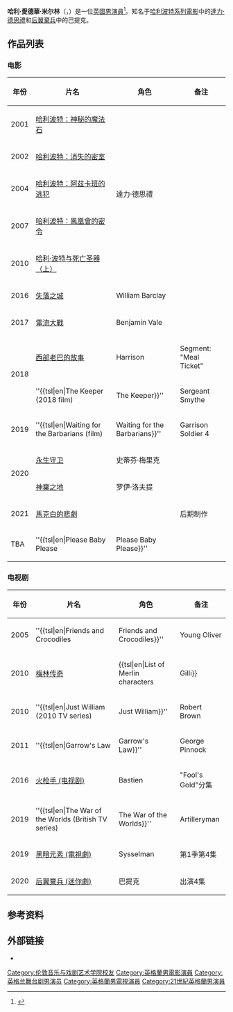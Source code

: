 {{Infobox person
| name               = 哈利·米尔林
| image              = Harry Melling Venice (cropped).jpg
| caption            = 米尔林在[[第75屆威尼斯影展|第75屆威尼斯影展]]
| birth_name         = Harry Edward Melling
| birth_date         = 1989年3月13日
| birth_place        = {{UK}}[[伦敦|伦敦]]
| alma_mater         = [[倫敦音樂與戲劇藝術學院|倫敦音樂與戲劇藝術學院]]
| occupation         = 演员
| years_active       = 2000–至今
| relatives          = [[帕特里克·特勞頓|帕特里克·特勞頓]] (祖父)
| known_for          = [[哈利波特系列電影|哈利波特系列電影]]中的達力·德思禮
}}

'''哈利·愛德華·米尔林'''（{{lang-en|'''Harry Edward Melling'''}}，{{BD|1989年|3月13日}}）是一位[[英國|英國]][[男演員|男演員]]<ref>{{cite news|url=http://www.mugglenet.com/2013/03/harry-melling-shares-his-thoughts-with-mugglenet-on-the-black-comedy-smack-family-robinson-in-an-exclusive-interview/|title=Harry Melling shares his thoughts with MuggleNet on the black comedy "Smack Family Robinson" in an exclusive interview|accessdate=2021-01-16|archive-date=2020-08-20|archive-url=https://web.archive.org/web/20200820190247/https://www.mugglenet.com/2013/03/harry-melling-shares-his-thoughts-with-mugglenet-on-the-black-comedy-smack-family-robinson-in-an-exclusive-interview/|dead-url=no}}</ref>。知名于[[哈利波特系列電影|哈利波特系列電影]]中的[[達力·德思禮|達力·德思禮]]和[[后翼棄兵_(迷你劇)|后翼棄兵]]中的巴提克。

==作品列表==
===电影===
{| class="wikitable sortable"
|-
! 年份
! 片名
! 角色
! class="unsortable" | 备注
|-
| 2001 || [[哈利波特：神秘的魔法石_(電影)|哈利波特：神秘的魔法石]] ||rowspan=5| 達力·德思禮 || 
|-
| 2002 || [[哈利波特：消失的密室_(電影)|哈利波特：消失的密室]] || 
|-
| 2004 || [[哈利波特：阿茲卡班的逃犯_(電影)|哈利波特：阿茲卡班的逃犯]] || 
|-
| 2007 || [[哈利波特：鳳凰會的密令_(電影)|哈利波特：鳳凰會的密令]] || 
|-
| 2010 || [[哈利·波特与死亡圣器（上）|哈利·波特与死亡圣器（上）]] || 
|-
| 2016 || [[失落之城_(電影)|失落之城]] || William Barclay ||
|-
| 2017 || [[電流大戰_(電影)|電流大戰]] || Benjamin Vale ||
|-
| rowspan=2|2018 || [[西部老巴的故事|西部老巴的故事]] || Harrison || Segment: "Meal Ticket"
|-
| ''{{tsl|en|The Keeper (2018 film)||The Keeper}}'' || Sergeant Smythe || 
|- 
| 2019 || ''{{tsl|en|Waiting for the Barbarians (film)||Waiting for the Barbarians}}'' || Garrison Soldier 4 || 
|-
| rowspan=2|2020 || [[永生守卫|永生守卫]] || 史蒂芬·梅里克 || 
|-
| [[神棄之地_(電影)|神棄之地]] || 罗伊·洛夫提 ||
|-
| 2021 || [[馬克白的悲劇|馬克白的悲劇]] || {{tsl|en|Malcolm (Macbeth)|馬爾康 (馬克白)|馬爾康}} || 后期制作
|-
| TBA || ''{{tsl|en|Please Baby Please||Please Baby Please}}'' || || 后期制作
|}

===电视剧===
{| class="wikitable sortable"
|-
! 年份
! 片名
! 角色
! class="unsortable" | 备注
|-
| 2005 || ''{{tsl|en|Friends and Crocodiles||Friends and Crocodiles}}'' || Young Oliver || TV movie
|-
| 2010 || [[梅林传奇|梅林传奇]] || {{tsl|en|List of Merlin characters||Gilli}} || "The Sorcerer's Shadow"分集
|-
| 2010 || ''{{tsl|en|Just William (2010 TV series)||Just William}}'' || Robert Brown || 出演4集
|-
| 2011 || ''{{tsl|en|Garrow's Law||Garrow's Law}}'' || George Pinnock || 出演3集
|-
| 2016 || [[火枪手_(电视剧)|火枪手 (电视剧)]] || Bastien || "Fool's Gold"分集
|-
| 2019 || ''{{tsl|en|The War of the Worlds (British TV series)||The War of the Worlds}}'' || Artilleryman || 出演2集
|-
| 2019 || [[黑暗元素_(電視劇)|黑暗元素 (電視劇)]] || Sysselman || 第1季第4集
|-
| 2020 || [[后翼棄兵_(迷你劇)|后翼棄兵 (迷你劇)]] || 巴提克 || 出演4集
|}

==参考资料==
{{reflist}}

==外部链接==
* {{IMDb name|577982}}

{{DEFAULTSORT: Melling, Harry}}
[[Category:伦敦音乐与戏剧艺术学院校友|Category:伦敦音乐与戏剧艺术学院校友]]
[[Category:英格蘭男電影演員|Category:英格蘭男電影演員]]
[[Category:英格兰舞台剧男演员|Category:英格兰舞台剧男演员]]
[[Category:英格蘭男電視演員|Category:英格蘭男電視演員]]
[[Category:21世紀英格蘭男演員|Category:21世紀英格蘭男演員]]